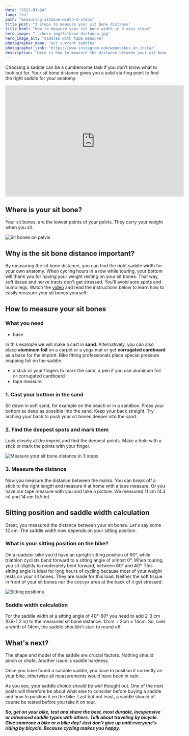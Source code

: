 ```yaml
---
date: "2022-03-24"
lang: "en"
path: "measuring-sitbone-width-3-steps"
title_post: "3 steps to measure your sit bone distance"
title_html: "How to measure your sit bone width in 3 easy steps"
hero_image: "../hero-img/Sitbone-distance.jpg"
hero_image_alt: "saddles with tape measure"
photographer_name: "our current saddles"
photographer_link: "https://www.instagram.com/weonbikes_on_insta/"
description: "Here is how to measure the distance between your sit bones in 3 easy steps by yourself. The sit bone distance is an important measurement to calculate your optimum saddle width, because to be comfortable on your bike for hours in row you will need a saddle that fits your anatomy."
---
```


Choosing a saddle can be a cumbersome task if you don't know what to look out for. Your sit bone distance gives you a solid starting point to find the right saddle for your anatomy.

<div class="videoWrapper">
  <iframe
    id="video"
    width="560"
    height="349"
    src="https://www.youtube.com/embed/Oy8iQvW1dUQ"
    frameborder="0"
    allowfullscreen
  ></iframe>
</div>

## Where is your sit bone?

Your sit bones, are the lowest points of your pelvis. They carry your weight when you sit.

![Sit bones on pelvis](../img/sitbonedistance-pelvis.jpg)

## Why is the sit bone distance important?

By measuring the sit bone distance, you can find the right saddle width for your own anatomy. When cycling hours in a row while touring, your bottom will thank you for having your weight resting on your sit bones. That way, soft tissue and nerve tracts don't get stressed. You'll avoid sore spots and numb legs. Watch the [video](https://www.youtube.com/watch?v=Oy8iQvW1dUQ) and read the instructions below to learn how to easily measure your sit bones yourself:

## How to measure your sit bones

### What you need

- base

In this example we will make a cast in **sand**. Alternatively, you can also place **aluminum foil** on a carpet or a yoga mat or get **corrugated cardboard** as a base for the imprint. Bike fitting professionals place special pressure mapping foil on the saddle.

- a stick or your fingers to mark the sand, a pen if you use aluminum foil or corrugated cardboard
- tape measure

### 1\. Cast your bottom in the sand

Sit down in soft sand, for example on the beach or in a sandbox. Press your bottom as deep as possible into the sand. Keep your back straight. Try arching your back to push your sit bones deeper into the sand.

### 2\. Find the deepest spots and mark them

Look closely at the imprint and find the deepest points. Make a hole with a stick or mark the points with your finger.

![Measure your sit bone distance in 3 steps](../img/Sandabdruck.jpg)

### 3\. Measure the distance

Now you measure the distance between the marks. You can break off a stick to the right length and measure it at home with a tape measure. Or you have our tape measure with you and take a picture. We measured 11 cm (4.3 in) and 14 cm (5.5 in).

## Sitting position and saddle width calculation

Great, you measured the distance between your sit bones. Let's say some 12 cm. The saddle width now depends on your sitting position.

### What is your sitting position on the bike?

On a roadster bike you'd have an upright sitting position of 90°, while triathlon cyclists bend forward to a sitting angle of almost 0°. When touring, you sit slightly to moderately bent forward, between 60° and 40°. This sitting angle is ideal for long hours of cycling because most of your weight rests on your sit bones. They are made for this load. Neither the soft tissue in front of your sit bones nor the coccyx area at the back of it get stressed.

![Sitting positions](../img/cycling-positions-1.jpg)

### Saddle width calculation

For the saddle width at a sitting angle of 40°-60° you need to add 2-3 cm (0.8-1.2 in) to the measured sit bone distance. 12cm + 2cm = 14cm. So, over a width of 14cm, the saddle shouldn't start to round off.

## What's next?

The shape and model of the saddle are crucial factors. Nothing should pinch or chafe. Another issue is saddle hardness.

Once you have found a suitable saddle, you have to position it correctly on your bike, otherwise all measurements would have been in vain.

As you see, your saddle choice should be well thought out. One of the next posts will therefore be about what else to consider before buying a saddle and how to position it on the bike. Last but not least, a saddle should of course be tested before you take it on tour.

**_So, get on your bike, test and share the best, most durable, inexpensive or advanced saddle types with others. Talk about traveling by bicycle. Give someone a bike or a bike day! Just don't give up until everyone's riding by bicycle. Because cycling makes you happy._**
